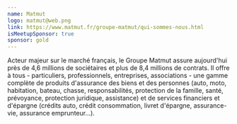 ```yaml
---
name: Matmut
logo: matmut@web.png
link: https://www.matmut.fr/groupe-matmut/qui-sommes-nous.html
isMeetupSponsor: true
sponsor: gold
---
```


 Acteur majeur sur le marché français, le Groupe Matmut assure aujourd'hui 
 près de 4,6 millions de sociétaires et plus de 8,4 millions de contrats. 
 Il offre à tous - particuliers, professionnels, entreprises, associations - une 
 gamme complète de produits d'assurance des biens et des personnes (auto, moto, 
 habitation, bateau, chasse, responsabilités, protection de la famille, santé, 
 prévoyance, protection juridique, assistance) et de services financiers et 
 d'épargne (crédits auto, crédit consommation, livret d'épargne, assurance-vie, 
 assurance emprunteur...).